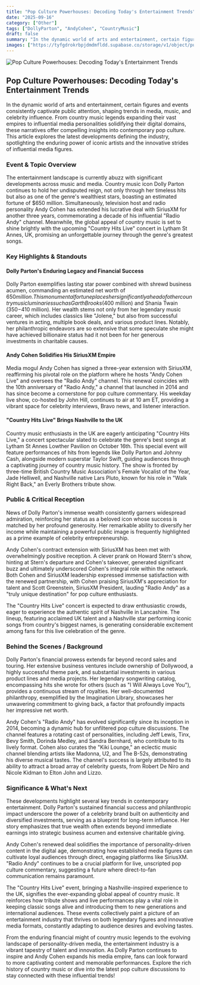 ```yaml
---
title: "Pop Culture Powerhouses: Decoding Today's Entertainment Trends"
date: "2025-09-16"
category: ["Other"]
tags: ["DollyParton", "AndyCohen", "CountryMusic"]
draft: false
summary: "In the dynamic world of arts and entertainment, certain figures and events consistently captivate public attention, shaping trends in media, music, and celebrity influence. From country music legends expanding their vast empires to influential media personalities solidifying their digital domains, these narratives offer compelling insights into contemporary pop culture. This article explores the latest developments defining the industry, spotlighting the enduring power of iconic artists and the innovative strides of influential media figures."
images: ["https://tyfgdrokrbpjdmdmfldd.supabase.co/storage/v1/object/public/image/2025-09-16-02-04-25-924-04-00.jpg"]
---
```



![Pop Culture Powerhouses: Decoding Today's Entertainment Trends](https://tyfgdrokrbpjdmdmfldd.supabase.co/storage/v1/object/public/image/2025-09-16-02-04-25-924-04-00.jpg)

## Pop Culture Powerhouses: Decoding Today's Entertainment Trends

In the dynamic world of arts and entertainment, certain figures and events consistently captivate public attention, shaping trends in media, music, and celebrity influence. From country music legends expanding their vast empires to influential media personalities solidifying their digital domains, these narratives offer compelling insights into contemporary pop culture. This article explores the latest developments defining the industry, spotlighting the enduring power of iconic artists and the innovative strides of influential media figures.

### Event & Topic Overview

The entertainment landscape is currently abuzz with significant developments across music and media. Country music icon Dolly Parton continues to hold her undisputed reign, not only through her timeless hits but also as one of the genre's wealthiest stars, boasting an estimated fortune of $650 million. Simultaneously, television host and radio personality Andy Cohen has extended his lucrative deal with SiriusXM for another three years, commemorating a decade of his influential "Radio Andy" channel. Meanwhile, the global appeal of country music is set to shine brightly with the upcoming "Country Hits Live" concert in Lytham St Annes, UK, promising an unforgettable journey through the genre's greatest songs.

### Key Highlights & Standouts

#### Dolly Parton's Enduring Legacy and Financial Success

Dolly Parton exemplifies lasting star power combined with shrewd business acumen, commanding an estimated net worth of $650 million. This monumental fortune places her significantly ahead of other country music luminaries such as Garth Brooks ($400 million) and Shania Twain ($350-$410 million). Her wealth stems not only from her legendary music career, which includes classics like "Jolene," but also from successful ventures in acting, multiple book deals, and various product lines. Notably, her philanthropic endeavors are so extensive that some speculate she might have achieved billionaire status had it not been for her generous investments in charitable causes.

#### Andy Cohen Solidifies His SiriusXM Empire

Media mogul Andy Cohen has signed a three-year extension with SiriusXM, reaffirming his pivotal role on the platform where he hosts "Andy Cohen Live" and oversees the "Radio Andy" channel. This renewal coincides with the 10th anniversary of "Radio Andy," a channel that launched in 2014 and has since become a cornerstone for pop culture commentary. His weekday live show, co-hosted by John Hill, continues to air at 10 am ET, providing a vibrant space for celebrity interviews, Bravo news, and listener interaction.

#### "Country Hits Live" Brings Nashville to the UK

Country music enthusiasts in the UK are eagerly anticipating "Country Hits Live," a concert spectacular slated to celebrate the genre's best songs at Lytham St Annes Lowther Pavilion on October 16th. This special event will feature performances of hits from legends like Dolly Parton and Johnny Cash, alongside modern superstar Taylor Swift, guiding audiences through a captivating journey of country music history. The show is fronted by three-time British Country Music Association's Female Vocalist of the Year, Jade Helliwell, and Nashville native Lars Pluto, known for his role in "Walk Right Back," an Everly Brothers tribute show.

### Public & Critical Reception

News of Dolly Parton's immense wealth consistently garners widespread admiration, reinforcing her status as a beloved icon whose success is matched by her profound generosity. Her remarkable ability to diversify her income while maintaining a powerful public image is frequently highlighted as a prime example of celebrity entrepreneurship.

Andy Cohen's contract extension with SiriusXM has been met with overwhelmingly positive reception. A clever prank on Howard Stern's show, hinting at Stern's departure and Cohen's takeover, generated significant buzz and ultimately underscored Cohen's integral role within the network. Both Cohen and SiriusXM leadership expressed immense satisfaction with the renewed partnership, with Cohen praising SiriusXM's appreciation for talent and Scott Greenstein, SiriusXM President, lauding "Radio Andy" as a "truly unique destination" for pop culture enthusiasts.

The "Country Hits Live" concert is expected to draw enthusiastic crowds, eager to experience the authentic spirit of Nashville in Lancashire. The lineup, featuring acclaimed UK talent and a Nashville star performing iconic songs from country's biggest names, is generating considerable excitement among fans for this live celebration of the genre.

### Behind the Scenes / Background

Dolly Parton's financial prowess extends far beyond record sales and touring. Her extensive business ventures include ownership of Dollywood, a highly successful theme park, and substantial investments in various product lines and media projects. Her legendary songwriting catalog, encompassing hits she wrote for others (such as "I Will Always Love You"), provides a continuous stream of royalties. Her well-documented philanthropy, exemplified by the Imagination Library, showcases her unwavering commitment to giving back, a factor that profoundly impacts her impressive net worth.

Andy Cohen's "Radio Andy" has evolved significantly since its inception in 2014, becoming a dynamic hub for unfiltered pop culture discussions. The channel features a rotating cast of personalities, including Jeff Lewis, Tinx, Bevy Smith, Dorinda Medley, and Sandra Bernhard, who contribute to its lively format. Cohen also curates the "Kiki Lounge," an eclectic music channel blending artists like Madonna, U2, and The B-52s, demonstrating his diverse musical tastes. The channel's success is largely attributed to its ability to attract a broad array of celebrity guests, from Robert De Niro and Nicole Kidman to Elton John and Lizzo.

### Significance & What's Next

These developments highlight several key trends in contemporary entertainment. Dolly Parton's sustained financial success and philanthropic impact underscore the power of a celebrity brand built on authenticity and diversified investments, serving as a blueprint for long-term influence. Her story emphasizes that true wealth often extends beyond immediate earnings into strategic business acumen and extensive charitable giving.

Andy Cohen's renewed deal solidifies the importance of personality-driven content in the digital age, demonstrating how established media figures can cultivate loyal audiences through direct, engaging platforms like SiriusXM. "Radio Andy" continues to be a crucial platform for live, unscripted pop culture commentary, suggesting a future where direct-to-fan communication remains paramount.

The "Country Hits Live" event, bringing a Nashville-inspired experience to the UK, signifies the ever-expanding global appeal of country music. It reinforces how tribute shows and live performances play a vital role in keeping classic songs alive and introducing them to new generations and international audiences. These events collectively paint a picture of an entertainment industry that thrives on both legendary figures and innovative media formats, constantly adapting to audience desires and evolving tastes.

From the enduring financial might of country music legends to the evolving landscape of personality-driven media, the entertainment industry is a vibrant tapestry of talent and innovation. As Dolly Parton continues to inspire and Andy Cohen expands his media empire, fans can look forward to more captivating content and memorable performances. Explore the rich history of country music or dive into the latest pop culture discussions to stay connected with these influential trends!


